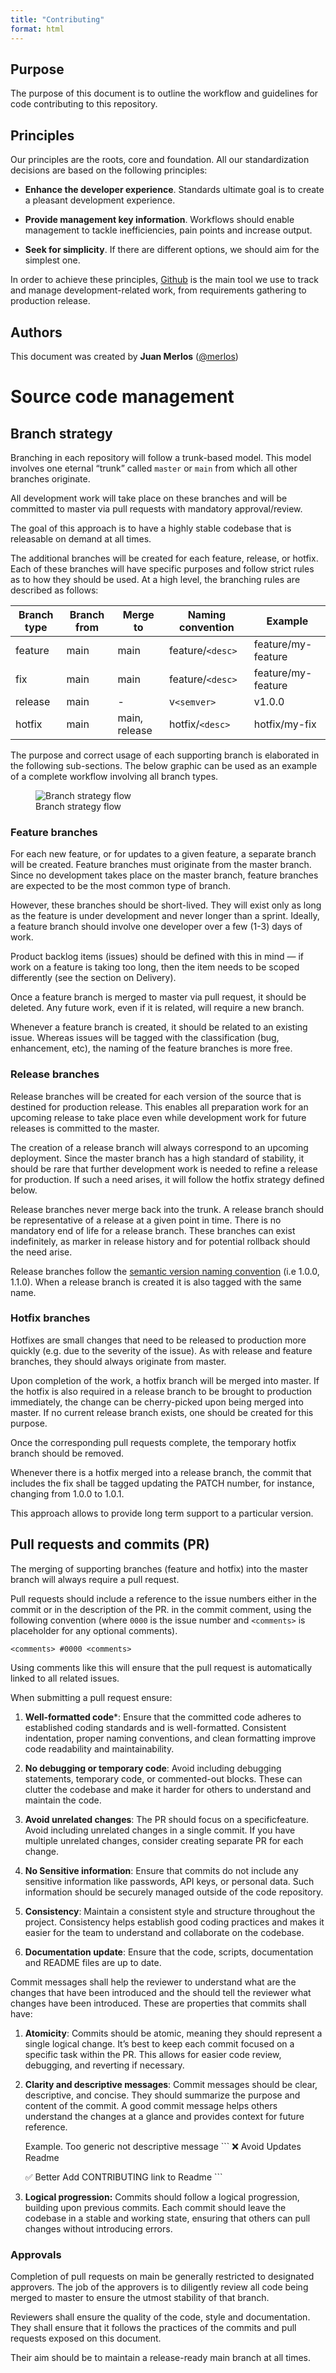 ```yaml
---
title: "Contributing"
format: html
---
```


## Purpose

The purpose of this document is to outline the workflow and guidelines for code contributing to this repository. 

## Principles
Our principles are the roots, core and foundation. All our standardization decisions are based on the following principles:

* __Enhance the developer experience__. Standards ultimate goal is to create a pleasant development experience.

* __Provide management key information__. Workflows should enable management to tackle inefficiencies, pain points and increase output.

* __Seek for simplicity__. If there are different options, we should aim for the simplest one.

In order to achieve these principles, [Github](https://github.com) is the main tool we use to track and manage development-related work, from requirements gathering to production release.

## Authors
This document was created by  **Juan Merlos** ([@merlos](https://github.com/merlos))
 

# Source code management

## Branch strategy

Branching in each repository will follow a trunk-based model. This model involves one eternal “trunk” called `master` or `main` from which all other branches originate. 

All development work will take place on these branches and will be committed to master via pull requests with mandatory approval/review. 

The goal of this approach is to have a highly stable codebase that is releasable on demand at all times.

The additional branches will be created for each feature, release, or hotfix. Each of these branches will have specific purposes and follow strict rules as to how they should be used. At a high level, the branching rules are described as follows:

| Branch type | Branch from | Merge to | Naming convention | Example |
| - | - | - | - | - |
| feature | main | main | feature/`<desc>` | feature/my-feature |
| fix | main | main | feature/`<desc>` | feature/my-feature |
| release | main | - | v`<semver>` | v1.0.0 |
| hotfix | main | main, release | hotfix/`<desc>` | hotfix/my-fix |

The purpose and correct usage of each supporting branch is elaborated in the following sub-sections. The below graphic can be used as an example of a complete workflow involving all branch types. 

![Branch strategy flow](/images/devops-branch-strategy.svg)

### Feature branches

For each new feature, or for updates to a given feature, a separate branch will be created. Feature branches must originate from the master branch. Since no development takes place on the master branch, feature branches are expected to be the most common type of branch. 

However, these branches should be short-lived. They will exist only as long as the feature is under development and never longer than a sprint. Ideally, a feature branch should involve one developer over a few (1-3) days of work. 

Product backlog items (issues) should be defined with this in mind — if work on a feature is taking too long, then the item needs to be scoped differently (see the section on Delivery). 

Once a feature branch is merged to master via pull request, it should be deleted. Any future work, even if it is related, will require a new branch.

Whenever a feature branch is created, it should be related to an existing issue. Whereas issues will be tagged with the classification (bug, enhancement, etc), the naming of the feature branches is more free.

### Release branches

Release branches will be created for each version of the source that is destined for production release. This enables all preparation work for an upcoming release to take place even while development work for future releases is committed to the master. 

The creation of a release branch will always correspond to an upcoming deployment. Since the master branch has a high standard of stability, it should be rare that further development work is needed to refine a release for production. If such a need arises, it will follow the hotfix strategy defined below. 

Release branches never merge back into the trunk. A release branch should be representative of a release at a given point in time. There is no mandatory end of life for a release branch. These branches can exist indefinitely, as marker in release history and for potential rollback should the need arise.

Release branches follow the [semantic version naming convention](https://semver.org/) (i.e 1.0.0, 1.1.0). When a release branch is created it is also tagged with the same name.

### Hotfix branches

Hotfixes are small changes that need to be released to production more quickly (e.g. due to the severity of the issue). As with release and feature branches, they should always originate from master. 

Upon completion of the work, a hotfix branch will be merged into master. If the hotfix is also required in a release branch to be brought to production immediately, the change can be cherry-picked upon being merged into master. If no current release branch exists, one should be created for this purpose.

Once the corresponding pull requests complete, the temporary hotfix branch should be removed.

Whenever there is a hotfix merged into a release branch, the commit that includes the fix shall be tagged updating the PATCH number, for instance, changing from 1.0.0 to 1.0.1.

This approach allows to provide long term support to a particular version.

## Pull requests and commits (PR)

The merging of supporting branches (feature and hotfix) into the master branch will always require a pull request. 

Pull requests should include a reference to the issue numbers either in the commit or in the description of the PR. in the commit comment, using the following convention (where `0000` is the issue number and `<comments>` is placeholder for any optional comments).

    <comments> #0000 <comments> 

Using comments like this will ensure that the pull request is automatically linked to all related issues.

When submitting a pull request ensure:

1. **Well-formatted code***: Ensure that the committed code adheres to established coding standards and is well-formatted. Consistent indentation, proper naming conventions, and clean formatting improve code readability and maintainability.

2. **No debugging or temporary code**: Avoid including debugging statements, temporary code, or commented-out blocks. These can clutter the codebase and make it harder for others to understand and maintain the code.

3. **Avoid unrelated changes**: The PR should focus on a specificfeature. Avoid including unrelated changes in a single commit. If you have multiple unrelated changes, consider creating separate PR for each change.

4. **No Sensitive information**: Ensure that commits do not include any sensitive information like passwords, API keys, or personal data. Such information should be securely managed outside of the code repository.

5. **Consistency**: Maintain a consistent style and structure throughout the project. Consistency helps establish good coding practices and makes it easier for the team to understand and collaborate on the codebase.

6. **Documentation update**: Ensure that the code, scripts, documentation and README files are up to date. 


Commit messages shall help the reviewer to understand what are the changes that have been introduced and the should tell the reviewer what changes have been introduced. These are properties that commits shall have:

1. **Atomicity**: Commits should be atomic, meaning they should represent a single logical change. It's best to keep each commit focused on a specific task within the PR. This allows for easier code review, debugging, and reverting if necessary.

2. **Clarity and descriptive messages**: Commit messages should be clear, descriptive, and concise. They should summarize the purpose and content of the commit. A good commit message helps others understand the changes at a glance and provides context for future reference.

    Example. Too generic not descriptive message
    ```
    ❌ Avoid
    Updates Readme   

    ✅ Better
     Add CONTRIBUTING link to Readme
    ```

3. **Logical progression:** Commits should follow a logical progression, building upon previous commits. Each commit should leave the codebase in a stable and working state, ensuring that others can pull changes without introducing errors.


### Approvals

Completion of pull requests on main be generally restricted to designated approvers. The job of the approvers is to diligently review all code being merged to master to ensure the utmost stability of that branch. 

Reviewers shall ensure the quality of the code, style and documentation. They shall ensure that it follows the practices of the commits and pull requests exposed on this document.

Their aim should be to maintain a release-ready main branch at all times.

